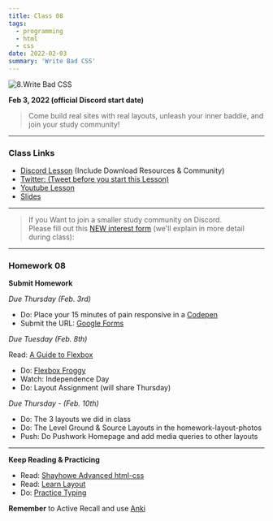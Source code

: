 ```yaml
---
title: Class 08
tags:
  - programming
  - html
  - css
date: 2022-02-03
summary: 'Write Bad CSS'
---
```


![8.Write Bad CSS](https://cdn.hashnode.com/res/hashnode/image/upload/v1676625143247/-edaxKH8k.png?auto=compress)

**Feb 3, 2022 (official Discord start date)**

> Come build real sites with real layouts, unleash your inner baddie, and join your study community!

<hr />

### Class Links

- [Discord Lesson](https://discord.com/channels/735923219315425401/738891289071714388/938924961664495666) (Include Download Resources & Community)
- [Twitter: (Tweet before you start this Lesson)](https://twitter.com/leonnoel/status/1489365690217754628)
- [Youtube Lesson](https://youtu.be/PWVRSXQxsXc)
- [Slides](https://slides.com/leonnoel/100devs2-css-responsive-review)

<hr />

> If you Want to join a smaller study community on Discord. <br /> Please fill out this [NEW interest form](https://forms.gle/KuTBcouadvaJtUVz6) (we'll explain in more detail during class):

<hr />

### Homework 08

**Submit Homework**

_Due Thursday (Feb. 3rd)_

- Do: Place your 15 minutes of pain responsive in a [Codepen](https://codepen.io)
- Submit the URL: [Google Forms](https://forms.gle/AaoHzDEXm3Hjc7JL8)

_Due Tuesday (Feb. 8th)_

Read: [A Guide to Flexbox](https://css-tricks.com/snippets/css/a-guide-to-flexbox/)

- Do: [Flexbox Froggy](http://flexboxfroggy.com/)
- Watch: Independence Day
- Do: Layout Assignment (will share Thursday)

_Due Thursday - (Feb. 10th)_

- Do: The 3 layouts we did in class
- Do: The Level Ground & Source Layouts in the homework-layout-photos
- Push: Do Pushwork Homepage and add media queries to other layouts

<hr />

**Keep Reading & Practicing**

- Read: [Shayhowe Advanced html-css](https://learn.shayhowe.com/advanced-html-css/)
- Read: [Learn Layout](https://learnlayout.com/)
- Do: [Practice Typing](https://www.keybr.com/)

**Remember** to Active Recall and use [Anki](https://apps.ankiweb.net/)

